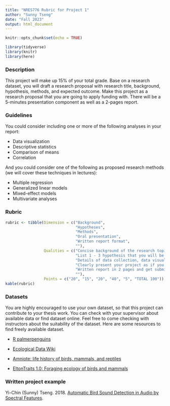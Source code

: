 ```yaml
---
title: "NRES776 Rubric for Project 1"
author: "Sunny Tseng"
date: "Fall 2023"
output: html_document
---
```


```r
knitr::opts_chunk$set(echo = TRUE)

library(tidyverse)
library(knitr)
library(here)
```

### Description

This project will make up 15% of your total grade. Base on a research dataset, you will draft a research proposal with research title, background, hypothesis, methods, and expected outcome. Make this project as a research proposal that you are going to apply funding with. There will be a 5-minutes presentation component as well as a 2-pages report.

### Guidelines 

You could consider including one or more of the following analyses in your report: 

- Data visualization
- Descriptive statistics
- Comparison of means
- Correlation

And you could consider one of the following as proposed research methods (we will cover these techniques in lectures):

- Multiple regression
- Generalized linear models
- Mixed-effect models
- Multivariate analyses



### Rubric
```r
rubric <- tibble(Dimension = c("Background", 
                               "Hypotheses", 
                               "Methods",
                               "Oral presentation",
                               "Written report format",
                               ""),
                 Qualities = c("Concise background of the research topic, provide importance and/or the gap of knowledge", 
                               "List 1 - 3 hypothesis that you will be testing in the research question", 
                               "Details of data collection, data visualization, and statistical methods you are considering using, etc.",
                               "Clearly present your project as if you are applying for fundings to support your research project",
                               "Written report in 2 pages and get submitted on time",
                               ""),
                 Points = c("20", "15", "20", "40", "5", "TOTAL 100"))
kable(rubric)
```


### Datasets

You are highly encouraged to use your own dataset, so that this project can contribute to your thesis work. You can check with your supervisor about available data or find dataset online. Feel free to come checking with instructors about the suitability of the dataset. Here are some resources to find freely available dataset. 

- [R palmerpenguins](https://allisonhorst.github.io/palmerpenguins/index.html)

- [Ecological Data Wiki](http://ecologicaldata.org/)

- [Amniote: life history of birds, mammals, and reptiles](http://www.esapubs.org/archive/ecol/E096/269/metadata.php)

- [EltonTraits 1.0: Foraging ecology of birds and mammals](http://www.esapubs.org/archive/ecol/E095/178/)



### Written project example
Yi-Chin (Sunny) Tseng. 2018. [Automatic Bird Sound Detection in Audio by Spectral Features](./docs/BirdID_vogel_Sunny_20180209.pdf){width=75%}.


